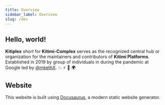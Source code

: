 ```yaml
---
title: Overview
sidebar_label: Overview
slug: /dev
---
```


## Hello, world!

**Kitiplex** *short* for **Kitimi-Complex** serves as the recognized central hub or organization for the maintainers and contributors of **Kitimi Platforms**. Established in 2019 by group of individuals in during the pandemic at Google led by [@mkethX](https://github.com/mkeithX). 💥 ⚡️ 💸 🌍 



## Website

This website is built using [Docusaurus](https://docusaurus.io/), a modern static website generator.

